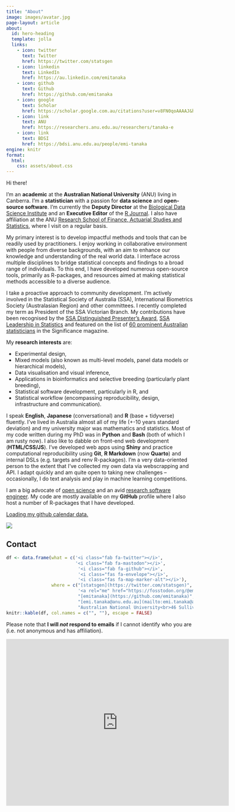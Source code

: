 ```yaml
---
title: "About"
image: images/avatar.jpg
page-layout: article
about:
  id: hero-heading
  template: jolla
  links:
    - icon: twitter
      text: Twitter
      href: https://twitter.com/statsgen
    - icon: linkedin
      text: LinkedIn
      href: https://au.linkedin.com/emitanaka
    - icon: github
      text: Github
      href: https://github.com/emitanaka
    - icon: google
      text: Scholar
      href: https://scholar.google.com.au/citations?user=v8FN0qoAAAAJ&hl=en
    - icon: link
      text: ANU
      href: https://researchers.anu.edu.au/researchers/tanaka-e
    - icon: link
      text: BDSI
      href: https://bdsi.anu.edu.au/people/emi-tanaka
engine: knitr
format:
  html:
    css: assets/about.css
---
```




:::{#hero-heading}

:::

Hi there!

I'm an **academic** at the **Australian National University** (ANU) living in Canberra. I'm a **statistician** with a passion for **data science** and **open-source software**. I'm currently the **Deputy Director** at the [Biological Data Science Institute](https://bdsi.anu.edu.au/) and an **Executive Editor** of the [R Journal](https://journal.r-project.org/). I also have affiliation at the ANU [Research School of Finance, Actuarial Studies and Statistics](https://rsfas.anu.edu.au/), where I visit on a regular basis.  

My primary interest is to develop impactful methods and tools that can be readily used by practitioners. I enjoy working in collaborative environment with people from diverse backgrounds, with an aim to enhance our knowledge and understanding of the real world data. I interface across multiple disciplines to bridge statistical concepts and findings to a broad range of individuals. To this end, I have developed numerous open-source tools, primarily as R-packages, and resources aimed at making statistical methods accessible to a diverse audience. 

I take a proactive approach to community development. I'm actively involved in the Statistical Society of Australia (SSA), International Biometrics Society (Australasian Region) and other committees. I recently completed my term as President of the SSA Victorian Branch. My contributions have been recognised by the [SSA Distinguished Presenter's Award](https://www.statsoc.org.au/DistinguishedPresentersAwardRecipients), [SSA Leadership in Statistics](https://www.statsoc.org.au/News-and-media-releases/12887467) and featured on the list of [60 prominent Australian statisticians](https://significancemagazine.com/60-for-the-60th-celebrating-ssas-60th-anniversary/) in the Significance magazine.


My **research interests** are:

* [Experimental design]{.highlight-color},
* [Mixed models]{.highlight-color} (also known as multi-level models, panel data models or hierarchical models),
* [Data visualisation]{.highlight-color} and [visual inference]{.highlight-color},
* Applications in [bioinformatics]{.highlight-color} and [selective breeding]{.highlight-color} (particularly plant breeding),
* [Statistical software development]{.highlight-color}, particularly in R, and
* [Statistical workflow]{.highlight-color} (encompassing reproducibility, design, infrastructure and communication).

I speak **English**, **Japanese** (conversational) and **R** (base + tidyverse) fluently. I've lived in Australia almost all of my life (+-10 years standard deviation) and my university major was mathematics and statistics. Most of my code written during my PhD was in **Python** and **Bash** (both of which I am rusty now). I also like to dabble on front-end web development (**HTML/CSS/JS**). I've developed web apps using **Shiny** and practice computational reproducibility using **Git**, **R Markdown** (now **Quarto**) and internal DSLs (e.g. targets and renv R-packages). I'm a very data-oriented person to the extent that I've collected my own data via webscrapping and API. I adapt quickly and am quite open to taking new challenges -- occasionally, I do text analysis and play in machine learning competitions.


I am a big advocate of [open science](https://en.wikipedia.org/wiki/Open_science) and an avid [research software engineer](https://ukrse.github.io/who.html). My code are mostly available on my **GitHub** profile where I also host a number of R-packages that I have developed. 

<script
  src="https://unpkg.com/github-calendar@latest/dist/github-calendar.min.js">
</script>

<div class="l-body-outset">
<a href="https://github.com/emitanaka">
<div class="calendar">
Loading my github calendar data.
</div>
</a>
</div>

<script>
GitHubCalendar(".calendar", "emitanaka", { responsive: true });
</script>

[![](https://user-badge.committers.top/australia/emitanaka.svg)](https://user-badge.committers.top/australia/emitanaka)

## Contact

```r
df <- data.frame(what = c('<i class="fab fa-twitter"></i>',
                          '<i class="fab fa-mastodon"></i>',
                           '<i class="fab fa-github"></i>',
                           '<i class="fas fa-envelope"></i>',
                           '<i class="fas fa-map-marker-alt"></i>'),
                 where = c("[statsgen](https://twitter.com/statsgen)",
                           '<a rel="me" href="https://fosstodon.org/@emitanaka">emitanaka@fosstodon.org</a>',
                           "[emitanaka](https://github.com/emitanaka)",
                           "[emi.tanaka@anu.edu.au](mailto:emi.tanaka@anu.edu.au)",
                           "Australian National University<br>46 Sullivan's Creek Road<br>R. N. Robertson Building Room S307<br>Acton, ACT 2601<br>Australia"))
knitr::kable(df, col.names = c("", ""), escape = FALSE)
```

Please note that **I will _not_ respond to emails** if I cannot identify who you are (i.e. not anonymous and has affiliation).

<iframe src="https://www.google.com/maps/embed?pb=!1m18!1m12!1m3!1d3257.12531404398!2d149.11466807646605!3d-35.27801047272012!2m3!1f0!2f0!3f0!3m2!1i1024!2i768!4f13.1!3m3!1m2!1s0x6b164d1c38be6e59%3A0x482f20e6952b2c74!2sRN%20Robertson%20Building%2C%20ANU!5e0!3m2!1sen!2sau!4v1688184821265!5m2!1sen!2sau" width="600" height="450" style="border:0;" allowfullscreen="" loading="lazy" referrerpolicy="no-referrer-when-downgrade"></iframe>
